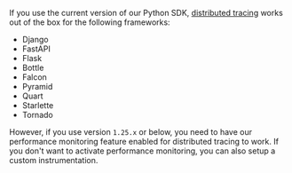 If you use the current version of our Python SDK, [distributed tracing](/platforms/python/tracing/#how-to-use-tracing) works out of the box for the following frameworks:

- Django
- FastAPI
- Flask
- Bottle
- Falcon
- Pyramid
- Quart
- Starlette
- Tornado

However, if you use version `1.25.x` or below, you need to have our <PlatformLink to="/performance/">performance monitoring feature enabled</PlatformLink> for distributed tracing to work. If you don't want to activate performance monitoring, you can also setup a <PlatformLink to="/tracing/custom-instrumentation/">custom instrumentation</PlatformLink>.
